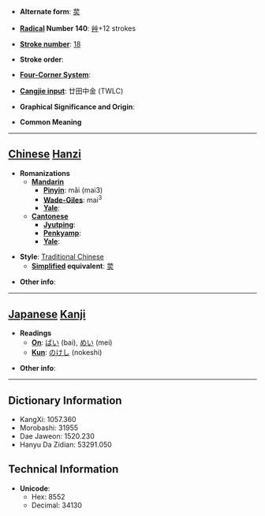 * '''Alternate form''': [[荬]]

* '''[[Wiktionary:Chinese radical index| Radical]] Number 140''': [[Wiktionary:Chinese radical index 艸|艸]]+12 strokes

* '''[[Wiktionary:Chinese total strokes index|Stroke number]]''': [[Wiktionary:Chinese total strokes index 18|18]]

* '''Stroke order''': 

* '''[[Wiktionary:Chinese four corner index|Four-Corner System]]''': 

* '''[[Wiktionary:Chinese Cangjie index|Cangjie input]]''': 廿田中金 (TWLC)

* '''Graphical Significance and Origin''': 

* '''Common Meaning'''

----

== [[Chinese]] [[Hanzi]] ==

* '''Romanizations'''
** '''[[Mandarin]]'''
*** '''[[Pinyin]]''': mǎi (mai3)
*** '''[[Wade-Giles]]''': mai<sup>3</sup>
*** '''[[Yale]]''': 
** '''[[Cantonese]]'''
*** '''[[Jyutping]]''':
*** '''[[Penkyamp]]''': 
*** '''[[Yale]]''': 

* '''Style''': [[Traditional Chinese]] 
** '''[[Simplified Chinese|Simplified]] equivalent''': [[荬]]

* '''Other info''': 

----

== [[Japanese]] [[Kanji]] ==

* '''Readings'''
** '''[[On]]''': [[ばい]] (bai), [[めい]] (mei)
** '''[[Kun]]''': [[のけし]] (nokeshi)

* '''Other info''':  

----

== Dictionary Information ==

* KangXi: 1057.360
* Morobashi: 31955
* Dae Jaweon: 1520.230
* Hanyu Da Zidian: 53291.050

== Technical Information ==

* '''Unicode''':
** Hex: 8552
** Decimal: 34130